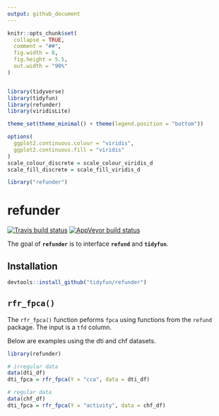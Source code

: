 ```yaml
---
output: github_document
---
```


<!-- README.md is generated from README.Rmd. Please edit that file -->

```r
knitr::opts_chunk$set(
  collapse = TRUE,
  comment = "##",
  fig.width = 8, 
  fig.height = 5.5,
  out.width = "90%"
)


library(tidyverse)
library(tidyfun)
library(refunder)
library(viridisLite)

theme_set(theme_minimal() + theme(legend.position = "bottom"))

options(
  ggplot2.continuous.colour = "viridis",
  ggplot2.continuous.fill = "viridis"
)
scale_colour_discrete = scale_colour_viridis_d
scale_fill_discrete = scale_fill_viridis_d

library("refunder")

```

# refunder

<!-- badges: start -->
[![Travis build status](https://travis-ci.org/tidyfun/refunder.svg?branch=master)](https://travis-ci.org/tidyfun/refunder)
[![AppVeyor build status](https://ci.appveyor.com/api/projects/status/github/tidyfun/refunder?branch=master&svg=true)](https://ci.appveyor.com/project/tidyfun/refunder)
<!-- badges: end -->

The goal of **`refunder`** is to interface **`refund`** and **`tidyfun`**.

## Installation

``` r
devtools::install_github("tidyfun/refunder")
```

## `rfr_fpca()`

The `rfr_fpca()` function peforms `fpca` using functions from the `refund` package. The input is a `tfd` column. 

Below are examples using the dti and chf datasets. 


```r

library(refunder)

# irregular data 
data(dti_df)
dti_fpca = rfr_fpca(Y = "cca", data = dti_df)

# regular data
data(chf_df)
dti_fpca = rfr_fpca(Y = "activity", data = chf_df)
```

